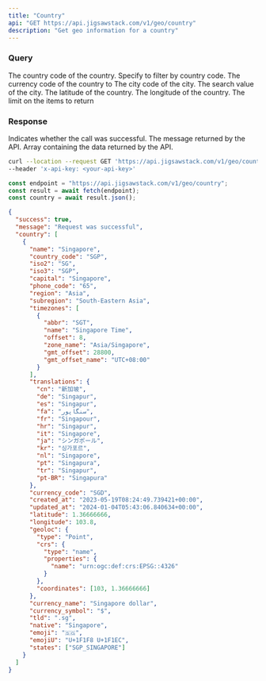 ```yaml
---
title: "Country"
api: "GET https://api.jigsawstack.com/v1/geo/country"
description: "Get geo information for a country"
---
```


### Query

<ParamField query="country_code" type="string">
  The country code of the country. Specify to filter by country code.
</ParamField>

<ParamField query="currency_code" type="string">
  The currency code of the country to
</ParamField>

<ParamField query="city_code" type="string">
  The city code of the city.
</ParamField>

<ParamField query="search_value" type="string">
  The search value of the city.
</ParamField>

<ParamField query="lat" type="string">
  The latitude of the country.
</ParamField>

<ParamField query="lng" type="string">
  The longitude of the country.
</ParamField>

<ParamField query="limit" type="string" default="10">
  The limit on the items to return
</ParamField>

<Snippet file="header.mdx" />

### Response

<ResponseField name="success" type="boolean">
  Indicates whether the call was successful.
</ResponseField>

<ResponseField name="message" type="string">
  The message returned by the API.
</ResponseField>

<ResponseField name="data" type="JSON">
  Array containing the data returned by the API.
</ResponseField>

<RequestExample>

```bash cURL
curl --location --request GET 'https://api.jigsawstack.com/v1/geo/country' \
--header 'x-api-key: <your-api-key>'
```

```javascript Node.js
const endpoint = "https://api.jigsawstack.com/v1/geo/country";
const result = await fetch(endpoint);
const country = await result.json();
```

</RequestExample>

<ResponseExample>

```json Response
{
  "success": true,
  "message": "Request was successful",
  "country": [
    {
      "name": "Singapore",
      "country_code": "SGP",
      "iso2": "SG",
      "iso3": "SGP",
      "capital": "Singapore",
      "phone_code": "65",
      "region": "Asia",
      "subregion": "South-Eastern Asia",
      "timezones": [
        {
          "abbr": "SGT",
          "name": "Singapore Time",
          "offset": 8,
          "zone_name": "Asia/Singapore",
          "gmt_offset": 28800,
          "gmt_offset_name": "UTC+08:00"
        }
      ],
      "translations": {
        "cn": "新加坡",
        "de": "Singapur",
        "es": "Singapur",
        "fa": "سنگاپور",
        "fr": "Singapour",
        "hr": "Singapur",
        "it": "Singapore",
        "ja": "シンガポール",
        "kr": "싱가포르",
        "nl": "Singapore",
        "pt": "Singapura",
        "tr": "Singapur",
        "pt-BR": "Singapura"
      },
      "currency_code": "SGD",
      "created_at": "2023-05-19T08:24:49.739421+00:00",
      "updated_at": "2024-01-04T05:43:06.840634+00:00",
      "latitude": 1.36666666,
      "longitude": 103.8,
      "geoloc": {
        "type": "Point",
        "crs": {
          "type": "name",
          "properties": {
            "name": "urn:ogc:def:crs:EPSG::4326"
          }
        },
        "coordinates": [103, 1.36666666]
      },
      "currency_name": "Singapore dollar",
      "currency_symbol": "$",
      "tld": ".sg",
      "native": "Singapore",
      "emoji": "🇸🇬",
      "emojiU": "U+1F1F8 U+1F1EC",
      "states": ["SGP_SINGAPORE"]
    }
  ]
}
```

</ResponseExample>
